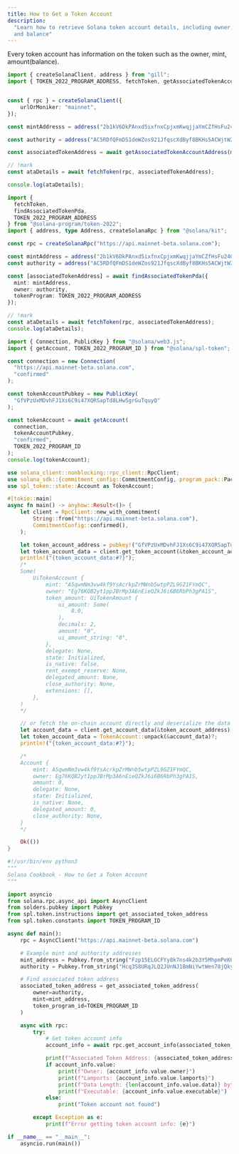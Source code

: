 ```yaml
---
title: How to Get a Token Account
description:
  "Learn how to retrieve Solana token account details, including owner, mint,
  and balance"
---
```


Every token account has information on the token such as the owner, mint,
amount(balance).

<CodeTabs storage="cookbook" flags="r">

```ts !! title="Gill"
import { createSolanaClient, address } from "gill";
import { TOKEN_2022_PROGRAM_ADDRESS, fetchToken, getAssociatedTokenAccountAddress } from "gill/programs";


const { rpc } = createSolanaClient({
    urlOrMoniker: "mainnet",
});

const mintAddresss = address("2b1kV6DkPAnxd5ixfnxCpjxmKwqjjaYmCZfHsFu24GXo");

const authority = address("AC5RDfQFmDS1deWZos921JfqscXdByf8BKHs5ACWjtW2");

const associatedTokenAddress = await getAssociatedTokenAccountAddress(mintAddresss, authority, TOKEN_2022_PROGRAM_ADDRESS);

// !mark
const ataDetails = await fetchToken(rpc, associatedTokenAddress);

console.log(ataDetails);

```

```ts !! title="Kit"
import {
  fetchToken,
  findAssociatedTokenPda,
  TOKEN_2022_PROGRAM_ADDRESS
} from "@solana-program/token-2022";
import { address, type Address, createSolanaRpc } from "@solana/kit";

const rpc = createSolanaRpc("https://api.mainnet-beta.solana.com");

const mintAddress = address("2b1kV6DkPAnxd5ixfnxCpjxmKwqjjaYmCZfHsFu24GXo");
const authority = address("AC5RDfQFmDS1deWZos921JfqscXdByf8BKHs5ACWjtW2");

const [associatedTokenAddress] = await findAssociatedTokenPda({
  mint: mintAddress,
  owner: authority,
  tokenProgram: TOKEN_2022_PROGRAM_ADDRESS
});

// !mark
const ataDetails = await fetchToken(rpc, associatedTokenAddress);
console.log(ataDetails);
```

```typescript !! title="Legacy"
import { Connection, PublicKey } from "@solana/web3.js";
import { getAccount, TOKEN_2022_PROGRAM_ID } from "@solana/spl-token";

const connection = new Connection(
  "https://api.mainnet-beta.solana.com",
  "confirmed"
);

const tokenAccountPubkey = new PublicKey(
  "GfVPzUxMDvhFJ1Xs6C9i47XQRSapTd8LHw5grGuTquyQ"
);

const tokenAccount = await getAccount(
  connection,
  tokenAccountPubkey,
  "confirmed",
  TOKEN_2022_PROGRAM_ID
);
console.log(tokenAccount);
```

```rust !! title="Rust"
use solana_client::nonblocking::rpc_client::RpcClient;
use solana_sdk::{commitment_config::CommitmentConfig, program_pack::Pack, pubkey};
use spl_token::state::Account as TokenAccount;

#[tokio::main]
async fn main() -> anyhow::Result<()> {
    let client = RpcClient::new_with_commitment(
        String::from("https://api.mainnet-beta.solana.com"),
        CommitmentConfig::confirmed(),
    );

    let token_account_address = pubkey!("GfVPzUxMDvhFJ1Xs6C9i47XQRSapTd8LHw5grGuTquyQ");
    let token_account_data = client.get_token_account(&token_account_address).await?;
    println!("{token_account_data:#?}");
    /*
    Some(
        UiTokenAccount {
            mint: "A5qwmNm3vw4kf9YsAcrkpZrMWnb5wtpPZL9GZ1FYmQC",
            owner: "Eg76KQB2yt1ppJBrMp3A6nEieQZkJ6i6B6RbPh3gPA1S",
            token_amount: UiTokenAmount {
                ui_amount: Some(
                    0.0,
                ),
                decimals: 2,
                amount: "0",
                ui_amount_string: "0",
            },
            delegate: None,
            state: Initialized,
            is_native: false,
            rent_exempt_reserve: None,
            delegated_amount: None,
            close_authority: None,
            extensions: [],
        },
    )
    */

    // or fetch the on-chain account directly and deserialize the data
    let account_data = client.get_account_data(&token_account_address).await?;
    let token_account_data = TokenAccount::unpack(&account_data)?;
    println!("{token_account_data:#?}");

    /*
    Account {
        mint: A5qwmNm3vw4kf9YsAcrkpZrMWnb5wtpPZL9GZ1FYmQC,
        owner: Eg76KQB2yt1ppJBrMp3A6nEieQZkJ6i6B6RbPh3gPA1S,
        amount: 0,
        delegate: None,
        state: Initialized,
        is_native: None,
        delegated_amount: 0,
        close_authority: None,
    }
    */

    Ok(())
}
```

```py !! title="Python"
#!/usr/bin/env python3
"""
Solana Cookbook - How to Get a Token Account
"""

import asyncio
from solana.rpc.async_api import AsyncClient
from solders.pubkey import Pubkey
from spl.token.instructions import get_associated_token_address
from spl.token.constants import TOKEN_PROGRAM_ID

async def main():
    rpc = AsyncClient("https://api.mainnet-beta.solana.com")

    # Example mint and authority addresses
    mint_address = Pubkey.from_string("Fzp15ELGCFYy8k7ns4k2b3Y5MhpmPeK6ppb3HLookBV7")
    authority = Pubkey.from_string("Hcq3S8URqJLQ2JUnNJ1BmNiYwtWen78jQkyirHufG2jf")

    # Find associated token address
    associated_token_address = get_associated_token_address(
        owner=authority,
        mint=mint_address,
        token_program_id=TOKEN_PROGRAM_ID
    )

    async with rpc:
        try:
            # Get token account info
            account_info = await rpc.get_account_info(associated_token_address)

            print(f"Associated Token Address: {associated_token_address}")
            if account_info.value:
                print(f"Owner: {account_info.value.owner}")
                print(f"Lamports: {account_info.value.lamports}")
                print(f"Data Length: {len(account_info.value.data)} bytes")
                print(f"Executable: {account_info.value.executable}")
            else:
                print("Token account not found")

        except Exception as e:
            print(f"Error getting token account info: {e}")

if __name__ == "__main__":
    asyncio.run(main())
```

</CodeTabs>
